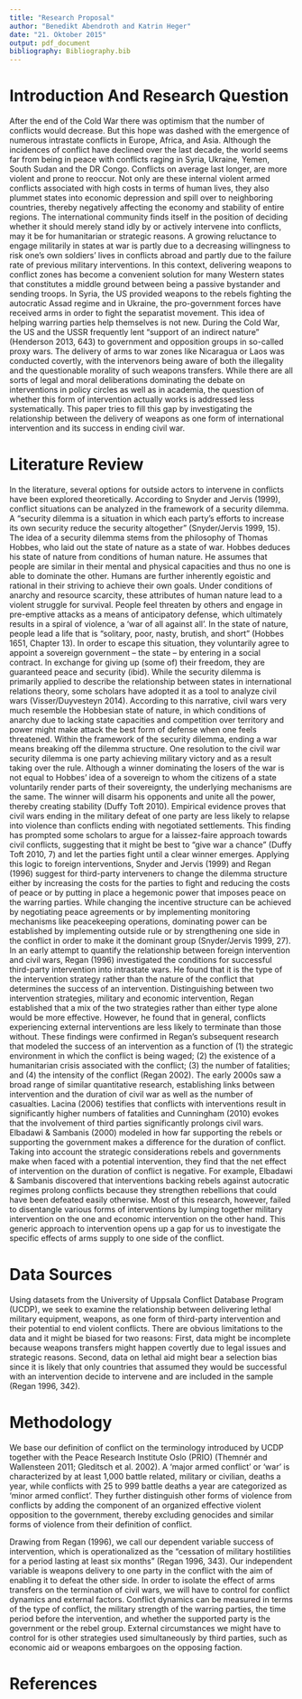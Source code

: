 ```yaml
---
title: "Research Proposal"
author: "Benedikt Abendroth and Katrin Heger"
date: "21. Oktober 2015"
output: pdf_document
bibliography: Bibliography.bib
---
```


# Introduction And Research Question
After the end of the Cold War there was optimism that the number of conflicts would decrease. But this hope was dashed with the emergence of numerous intrastate conflicts in Europe, Africa, and Asia. Although the incidences of conflict have declined over the last decade, the world seems far from being in peace with conflicts raging in Syria, Ukraine, Yemen, South Sudan and the DR Congo. Conflicts on average last longer, are more violent and prone to reoccur. Not only are these internal violent armed conflicts associated with high costs in terms of human lives, they also plummet states into economic depression and spill over to neighboring countries, thereby negatively affecting the economy and stability of entire regions. The international community finds itself in the position of deciding whether it should merely stand idly by or actively intervene into conflicts, may it be for humanitarian or strategic reasons. A growing reluctance to engage militarily in states at war is partly due to a decreasing willingness to risk one’s own soldiers’ lives in conflicts abroad and partly due to the failure rate of previous military interventions.  In this context, delivering weapons to conflict zones has become a convenient solution for many Western states that constitutes a middle ground between being a passive bystander and sending troops. In Syria, the US provided weapons to the rebels fighting the autocratic Assad regime and in Ukraine, the pro-government forces have received arms in order to fight the separatist movement. This idea of helping warring parties help themselves is not new. During the Cold War, the US and the USSR frequently lent “support of an indirect nature” (Henderson 2013, 643) to government and opposition groups in so-called proxy wars. The delivery of arms to war zones like Nicaragua or Laos was conducted covertly, with the intervenors being aware of both the illegality and the questionable morality of such weapons transfers.  While there are all sorts of legal and moral deliberations dominating the debate on interventions in policy circles as well as in academia, the question of whether this form of intervention actually works is addressed less systematically. This paper tries to fill this gap by investigating the relationship between the delivery of weapons as one form of international intervention and its success in ending civil war. 

# Literature Review
In the literature, several options for outside actors to intervene in conflicts have been explored theoretically. According to Snyder and Jervis (1999), conflict situations can be analyzed in the framework of a security dilemma. A “security dilemma is a situation in which each party’s efforts to increase its own security reduce the security altogether” (Snyder/Jervis 1999, 15). The idea of a security dilemma stems from the philosophy of Thomas Hobbes, who laid out the state of nature as a state of war.  Hobbes deduces his state of nature from conditions of human nature. He assumes that people are similar in their mental and physical capacities and thus no one is able to dominate the other. Humans are further inherently egoistic and rational in their striving to achieve their own goals. Under conditions of anarchy and resource scarcity, these attributes of human nature lead to a violent struggle for survival. People feel threaten by others and engage in pre-emptive attacks as a means of anticipatory defense, which ultimately results in a spiral of violence, a ‘war of all against all’. In the state of nature, people lead a life that is “solitary, poor, nasty, brutish, and short” (Hobbes 1651, Chapter 13). In order to escape this situation, they voluntarily agree to appoint a sovereign government – the state – by entering in a social contract. In exchange for giving up (some of) their freedom, they are guaranteed peace and security (ibid).
While the security dilemma is primarily applied to describe the relationship between states in international relations theory, some scholars have adopted it as a tool to analyze civil wars (Visser/Duyvesteyn 2014). According to this narrative, civil wars very much resemble the Hobbesian state of nature, in which conditions of anarchy due to lacking state capacities and competition over territory and power might make attack the best form of defense when one feels threatened. 
Within the framework of the security dilemma, ending a war means breaking off the dilemma structure. One resolution to the civil war security dilemma is one party achieving military victory and as a result taking over the rule. Although a winner dominating the losers of the war is not equal to Hobbes’ idea of a sovereign to whom the citizens of a state voluntarily render parts of their sovereignty, the underlying mechanisms are the same. The winner will disarm his opponents and unite all the power, thereby creating stability (Duffy Toft 2010). Empirical evidence proves that civil wars ending in the military defeat of one party are less likely to relapse into violence than conflicts ending with negotiated settlements. This finding has prompted some scholars to argue for a laissez-faire approach towards civil conflicts, suggesting that it might be best to “give war a chance” (Duffy Toft 2010, 7) and let the parties fight until a clear winner emerges. 
Applying this logic to foreign interventions, Snyder and Jervis (1999) and Regan (1996) suggest for third-party interveners to change the dilemma structure either by increasing the costs for the parties to fight and reducing the costs of peace or by putting in place a hegemonic power that imposes peace on the warring parties. While changing the incentive structure can be achieved by negotiating peace agreements or by implementing monitoring mechanisms like peacekeeping operations, dominating power can be established by implementing outside rule or by strengthening one side in the conflict in order to make it the dominant group (Snyder/Jervis 1999, 27). 
In an early attempt to quantify the relationship between foreign intervention and civil wars, Regan (1996) investigated the conditions for successful third-party intervention into intrastate wars. He found that it is the type of the intervention strategy rather than the nature of the conflict that determines the success of an intervention. Distinguishing between two intervention strategies, military and economic intervention, Regan established that a mix of the two strategies rather than either type alone would be more effective. However, he found that in general, conflicts experiencing external interventions are less likely to terminate than those without. These findings were confirmed in Regan’s subsequent research that modeled the success of an intervention as a function of (1) the strategic environment in which the  conflict  is  being  waged;  (2)  the  existence  of  a  humanitarian  crisis  associated  with  the conflict; (3) the number of fatalities; and (4) the intensity of the conflict (Regan 2002). 
The early 2000s saw a broad range of similar quantitative research, establishing links between intervention and the duration of civil war as well as the number of casualties. Lacina (2006) testifies that conflicts with interventions result in significantly higher numbers of fatalities and Cunningham (2010) evokes that the involvement of third parties significantly prolongs civil wars. Elbadawi & Sambanis (2000) modeled in how far supporting the rebels or supporting the government makes a difference for the duration of conflict. Taking into account the strategic considerations rebels and governments make when faced with a potential intervention, they find that the net effect of intervention on the duration of conflict is negative. For example, Elbadawi & Sambanis discovered that interventions backing rebels against autocratic regimes prolong conflicts because they strengthen rebellions that could have been defeated easily otherwise. 
Most of this research, however, failed to disentangle various forms of interventions by lumping together military intervention on the one and economic intervention on the other hand. This generic approach to intervention opens up a gap for us to investigate the specific effects of arms supply to one side of the conflict. 

# Data Sources
Using datasets from the University of Uppsala Conflict Database Program (UCDP), we seek to examine the relationship between delivering lethal military equipment, weapons, as one form of third-party intervention and their potential to end violent conflicts. 
There are obvious limitations to the data and it might be biased for two reasons: First, data might be incomplete because weapons transfers might happen covertly due to legal issues and strategic reasons. Second, data on lethal aid might bear a selection bias since it is likely that only countries that assumed they would be successful with an intervention decide to intervene and are included in the sample (Regan 1996, 342). 

# Methodology
We base our definition of conflict on the terminology introduced by UCDP together with the Peace Research Institute Oslo (PRIO) (Themnér and Wallensteen 2011; Gleditsch et al. 2002). A ‘major armed conflict’ or ‘war’ is characterized by at least 1,000 battle related, military or civilian, deaths a year, while conflicts with 25 to 999 battle deaths a year are categorized as ‘minor armed conflict’. They further distinguish other forms of violence from conflicts by adding the component of an organized effective violent opposition to the government, thereby excluding genocides and similar forms of violence from their definition of conflict. 

Drawing from Regan (1996), we call our dependent variable success of intervention, which is operationalized as the “cessation of military hostilities for a period lasting at least six months” (Regan 1996, 343). Our independent variable is weapons delivery to one party in the conflict with the aim of enabling it to defeat the other side. 
In order to isolate the effect of arms transfers on the termination of civil wars, we will have to control for conflict dynamics and external factors. Conflict dynamics can be measured in terms of the type of conflict, the military strength of the warring parties, the time period before the intervention, and whether the supported party is the government or the rebel group. External circumstances we might have to control for is other strategies used simultaneously by third parties, such as economic aid or weapons embargoes on the opposing faction. 

# References
